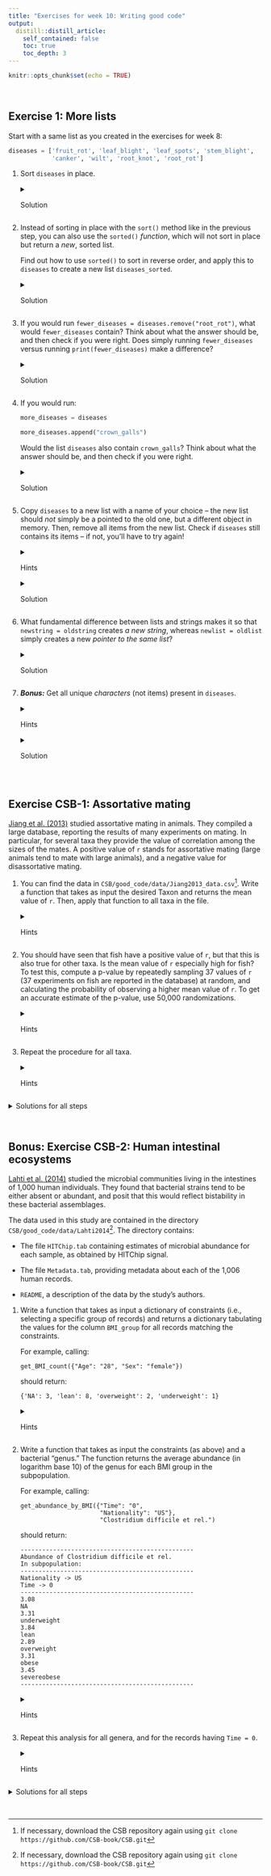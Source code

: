 ```yaml
---
title: "Exercises for week 10: Writing good code"
output:
  distill::distill_article:
    self_contained: false
    toc: true
    toc_depth: 3
---
```


```r
knitr::opts_chunk$set(echo = TRUE)
```

<br>

## Exercise 1: More lists

Start with a same list as you created in the exercises for week 8:

```python
diseases = ['fruit_rot', 'leaf_blight', 'leaf_spots', 'stem_blight',
            'canker', 'wilt', 'root_knot', 'root_rot']
```

1.  Sort `diseases` in place.\

    <details>

    <summary>Solution</summary>\
    The `sort()` method sorts a list in place:

    ```python
    diseases.sort()

    diseases
    ```

    </details>

2.  Instead of sorting in place with the `sort()` method like in the previous step,
    you can also use the `sorted()` *function*, which will not sort in place
    but return a *new*, sorted list.
    
    Find out how to use `sorted()` to sort in reverse order,
    and apply this to `diseases` to create a new list `diseases_sorted`.\

    <details>

    <summary>Solution</summary>\
    We can use the `reverse` argument to `sorted()` to sort in reverse order:

    ```python
    diseases_sorted = sorted(diseases, reverse=True)
    ```

    </details>

3.  If you would run `fewer_diseases = diseases.remove("root_rot")`,
    what would `fewer_diseases` contain?
    Think about what the answer should be, and then check if you were right.
    Does simply running `fewer_diseases` versus running `print(fewer_diseases)` make a difference?\

    <details>

    <summary>Solution</summary>

    Because `remove()` operates *in place*, it doesn't return anything:

    ```python
    fewer_diseases = diseases.remove("root_rot")

    fewer_diseases
    ```

    Well, it actualy returns `None`, which you can see by explicitly calling the `print()` function:

    ```python
    print(fewer_diseases)
    ```

    </details>

4.  If you would run:

    ```python
    more_diseases = diseases

    more_diseases.append("crown_galls")
    ```

    Would the list `diseases` also contain `crown_galls`?
    Think about what the answer should be, and then check if you were right.\

    <details>

    <summary>Solution</summary>\
    Yes, `diseases` will contain the item `crown_galls` that was added to `more_diseases`,
    because `more_diseases` in not an independent list but is merely a second pointer
    to the same list that `diseases` points to.

    ```python
    more_diseases = diseases

    more_diseases.append("crown_galls")

    diseases
    ```

    </details>

2.  Copy `diseases` to a new list with a name of your choice --
    the new list should *not* simply be a pointed to the old one,
    but a different object in memory.
    Then, remove all items from the new list.
    Check if `diseases` still contains its items -- if not, you'll have to try again!\

    <details>

    <summary>Hints</summary>\
    To create a new list, use the `copy()` method or the `[:]` notation.

    </details>

    <details>

    <summary>Solution</summary>\
    To create a copy, use the `copy()` method:

    ```python
    diseases_copy = diseases.copy()
    ```

    Or the `[:]` notation.

    ```python
    diseases_copy = diseases[:]
    ```

    Then, to remove all elements in the copy of the list:

    ```python
    diseases_copy.clear()

    diseases
    ```

    </details>

3.  What fundamental difference between lists and strings makes it so that
    `newstring = oldstring` creates *a new string*,
    whereas `newlist = oldlist` simply creates a new *pointer to the same list*?

    <details>

    <summary>Solution</summary>\
    The fact that strings are *immutable*, whereas lists are *mutable*.

    </details>

4.  ***Bonus:*** Get all unique *characters* (not items) present in `diseases`.

    <details>

    <summary>Hints</summary>\
    Remember how we can turn a list into a string with `join()`?
    If you specify `""` as the separator,
    it will simply concatenate all the items in the list.
    
    Next, note that applying `set()` to a string will extract the unique characters.

    </details>

    <details>

    <summary>Solution</summary>\
    First, turn the list into a string using `"".join`.
    Then, call `set()` on the string to get a list of unique items (= characters).

    ```python
    set("".join(diseases))
    ```

    </details>

<br>

## Exercise CSB-1: Assortative mating

[Jiang et al. (2013)](https://www.journals.uchicago.edu/doi/10.1086/670160) studied assortative mating in animals. They compiled a large database, reporting the results of many experiments on mating. In particular, for several taxa they provide the value of correlation among the sizes of the mates. A positive value of `r` stands for assortative mating (large animals tend to mate with large animals), and a negative value for disassortative mating.

1. You can find the data in `CSB/good_code/data/Jiang2013_data.csv`[^1].
   Write a function that takes as input the desired Taxon and returns the mean value of `r`.
   Then, apply that function to all taxa in the file.
    
   <details> 
   <summary>Hints</summary>
   
   - Have a look at the file in the shell before you start.
   
   - To parse the file, `DictReader` from the `csv` module is again a good option,
     but note that you'll have the specify the `delimiter` argument since the file
     is tab-separated.
     
   - There are several ways of going about here, but the one in the solutions is
     to first read in the file and create two lists: one with taxa names and
     one with the corresponding values for `r`:
     (These lists will also be re-used in parts 2 and 3 of the exercise,
     so it is recommended to follow this approach.)
     
     ```python
     import csv 
     taxa = []
     r_values = []
     
     open the file and set up dictionary reader
     for each row:
         append to taxa
         append to r_values
     ```
     
   - Then, the actual function will take these two lists and a taxon name as input.
   
     ```python
     def compute_avg_r(taxa, r_values, target_taxon = "Fish"):
     avg_taxon = 0.0
     num_occurrences = 0
     cycle through the values of taxa
         every time you find the right taxon, add its r value to avg_taxon
         and increment num_occurrences
     at the end, divide avg_taxon by num_occurrences and return the average
     ```
     
   - To apply the function to all taxa, use a set to get the unique taxa,
     and loop over the taxa.
     
   </details>

2. You should have seen that fish have a positive value of `r`,
   but that this is also true for other taxa.
   Is the mean value of `r` especially high for fish?
   To test this, compute a p-value by repeatedly sampling 37 values of `r`
   (37 experiments on fish are reported in the database) at random,
   and calculating the probability of observing a higher mean value of `r`.
   To get an accurate estimate of the p-value, use 50,000 randomizations.
   
   <details> 
   <summary>Hints</summary>
   
   - In part 3 of this exercise, you will repeat this procedure for other taxa,
     so it will be a good idea to create a *function* here.
     
     Your function should take as input the target taxon name,
     the lists with taxa and `r`-values that you created in the first step,
     and the number of repetitions (randomizations).
   
   In the function:
     
     - First compute the mean `r` value for the target taxon.
     
     - Then, iterate over the output of `range()` to repeat the randomizations.  
     
     - In every iteration, shuffle either the list with `r` values or the taxon
       names, using the function **`scipy.random.shuffle()`**
       (don't forget to import `scipy`).
     
       Then, you can simply call the same function you used before to calculate
       the mean value of `r`.
       
     - In every iteration, compare the randomized mean with the observed mean,
       and keep a tally of the number of times the observed mean is higher.
       
     - The p-value will simply be the proportion (~= probability) of times you
       got a higher mean value of `r` among randomized sets of 37.
   
   Pseudocode:
   
   ```
   def compute_pvalue(taxa, r_values, target_taxon = "Fish", num_rep = 1000):
       observed_r = compute the mean for the observed average r value
       count_random_is_higher = 0.0
       for i in range(num_rep):
           shuffle the r values
           random_r = compute the mean using the shuffled values
           if random_r >= observed_r:
   	          increment count_random_is_higher
       now divide count_random_is_higher by num_rep (= the p-value) and return
   ```
   
   </details>


3. Repeat the procedure for all taxa.

   <details>

   <summary>Hints</summary>
   
   Loop over all taxa, and call the function you created in the previous part
   of the exercise in every iteration.
   
   </details>

<details>
<summary>Solutions for all steps</summary>

See [this Jupyter Notebook](https://github.com/CSB-book/CSB/blob/master/good_code/solutions/Jiang2013_solution.ipynb) by the authors of the CSB book.

</details>

<br>

## Bonus: Exercise CSB-2: Human intestinal ecosystems

[Lahti et al. (2014)](https://www.nature.com/articles/ncomms5344) studied the microbial communities living in the intestines of 1,000 human individuals.
They found that bacterial strains tend to be either absent or abundant,
and posit that this would reflect bistability in these bacterial assemblages.

The data used in this study are contained in the directory
`CSB/good_code/data/Lahti2014`[^1]. The directory contains:

[^1]: If necessary, download the CSB repository again using
    `git clone https://github.com/CSB-book/CSB.git`
    
- The file `HITChip.tab` containing estimates of microbial abundance for each
  sample, as obtained by HITChip signal.

- The file `Metadata.tab`, providing metadata about each of the 1,006 human records.

- `README`, a description of the data by the study's authors.

1.  Write a function that takes as input a dictionary of constraints
    (i.e., selecting a specific group of records) and returns a dictionary
    tabulating the values for the column `BMI_group` for all records
    matching the constraints.

    For example, calling:

    ``` .python
    get_BMI_count({"Age": "28", "Sex": "female"})
    ```

    should return:

    ``` .python
    {'NA': 3, 'lean': 8, 'overweight': 2, 'underweight': 1}
    ```

    <details>

    <summary>Hints</summary>
    
    - Several strategies are again possible, but the solution here will have
      all code in the function, including reading in the file.
      
    - Once again, `DictReader()` from the `csv` module is a useful way to read
      in the data.
      
    - Loop over the lines (rows) and for each row, you'll want to check whether
      all conditions are satisfied. 
      
    - Your output dictionary will basically be a count table of the values
      found for the `BMI_group`, column, so for each matching row,
      add 1 to the value for the key that represents the group (`lean`, etc).
      
    Pseudocode:
    
    ```
    def get_BMI_count(dict_constr):
        open the file and set up the csv reader
       for each row:
            add_to_count = True
            for each constrain in dict_constr:
    	          if constraint is not met:
    	              add_to_count = False
            if add_to_count:
    	          all the constraints are respected
    	          add to the tally
       return the result
    ```
    
    </details>
    
2.  Write a function that takes as input the constraints (as above) and a bacterial
    "genus." The function returns the average abundance (in logarithm base 10) of
    the genus for each BMI group in the subpopulation.

    For example, calling:

    ``` .python
    get_abundance_by_BMI({"Time": "0",
                          "Nationality": "US"},
                          "Clostridium difficile et rel.")
    ```

    should return:

    ``` .python
    ------------------------------------------------
    Abundance of Clostridium difficile et rel.
    In subpopulation:
    ------------------------------------------------
    Nationality -> US
    Time -> 0
    ------------------------------------------------
    3.08
    NA
    3.31
    underweight
    3.84
    lean
    2.89
    overweight
    3.31
    obese
    3.45
    severeobese
    ------------------------------------------------
    ```

    <details>

    <summary>Hints</summary>
    
    To write the function, you need to:
    
    1. Open the file `Metadata.tab`, and extract the `SampleID` corresponding to
       the constraints specified by the user (you can use a list to keep track of all IDs).
    
    2. Open the file `HITChip.tab` to extract the abundances matching the genus
       specified by the user (and for the ID stored in step 1).
        
    You can use the `log10` function from the `scipy` module to calculate the
    log value (though you may get a deprecation warning; this is now supposed
    to be called from the `numpy` module, but we haven't installed that yet.)
    
    Pseudocode:
    
    ```
    def get_abundance_by_BMI(dict_constraints, genus = 'Aerococcus'):
        open the file Metadata.tab extract matching IDs using the same 
        approach as in exercise 1
        these IDs are stored in BMI_IDs

        Now open HITChip.tab, and keep track of the abundance of the genus for each BMI group
        Calculate means, and print results
    ```
    
    </details>
    
3.  Repeat this analysis for all genera, and for the records having `Time = 0`.

    <details>

    <summary>Hints</summary>
    
    The genera are contained in the header of the file `HITChip.tab`.
    Extract them from the file and store them in a list.
    
    Then, you can call the function `get_abundance_by_BMI({'Time': '0'}, g)`,
    where g is the genus; cycle through all genera.
    
    </details>

<details>
<summary>Solutions for all steps</summary>

See [this Jupyter Notebook](https://github.com/CSB-book/CSB/blob/master/good_code/solutions/Lahti2014_solution_detailed.ipynb) by the authors of the CSB book.

</details>

<br>
